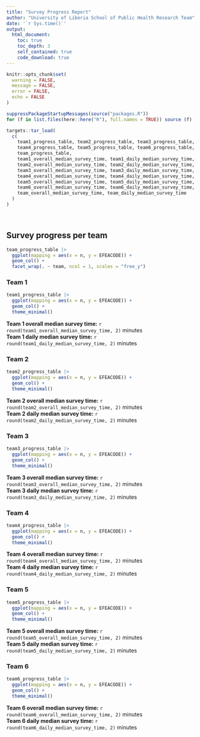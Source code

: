 ```yaml
---
title: "Survey Progress Report"
author: "University of Liberia School of Public Health Research Team" 
date: '`r Sys.time()`'
output: 
  html_document:
    toc: true
    toc_depth: 3
    self_contained: true
    code_download: true
---
```


```r
knitr::opts_chunk$set(
  warning = FALSE,
  message = FALSE,
  error = FALSE,
  echo = FALSE
)

suppressPackageStartupMessages(source("packages.R"))
for (f in list.files(here::here("R"), full.names = TRUE)) source (f)

targets::tar_load(
  c(
    team1_progress_table, team2_progress_table, team3_progress_table,
    team4_progress_table, team5_progress_table, team6_progress_table,
    team_progress_table,
    team1_overall_median_survey_time, team1_daily_median_survey_time,
    team2_overall_median_survey_time, team2_daily_median_survey_time,
    team3_overall_median_survey_time, team3_daily_median_survey_time,
    team4_overall_median_survey_time, team4_daily_median_survey_time,
    team5_overall_median_survey_time, team5_daily_median_survey_time,
    team6_overall_median_survey_time, team6_daily_median_survey_time,
    team_overall_median_survey_time, team_daily_median_survey_time
  )
)
```

<br/>

## Survey progress per team

```r
team_progress_table |>
  ggplot(mapping = aes(x = n, y = EFEACODE)) +
  geom_col() +
  facet_wrap(. ~ team, ncol = 1, scales = "free_y")
```

### Team 1

```r
team1_progress_table |>
  ggplot(mapping = aes(x = n, y = EFEACODE)) +
  geom_col() +
  theme_minimal()
```

**Team 1 overall median survey time:** `r round(team1_overall_median_survey_time, 2)` minutes    
**Team 1 daily median survey time:** `r round(team1_daily_median_survey_time, 2)` minutes

### Team 2

```r
team2_progress_table |>
  ggplot(mapping = aes(x = n, y = EFEACODE)) +
  geom_col() +
  theme_minimal()
```

**Team 2 overall median survey time:** `r round(team2_overall_median_survey_time, 2)` minutes    
**Team 2 daily median survey time:** `r round(team2_daily_median_survey_time, 2)` minutes

### Team 3

```r
team3_progress_table |>
  ggplot(mapping = aes(x = n, y = EFEACODE)) +
  geom_col() +
  theme_minimal()
```

**Team 3 overall median survey time:** `r round(team3_overall_median_survey_time, 2)` minutes    
**Team 3 daily median survey time:** `r round(team3_daily_median_survey_time, 2)` minutes

### Team 4

```r
team4_progress_table |>
  ggplot(mapping = aes(x = n, y = EFEACODE)) +
  geom_col() +
  theme_minimal()
```

**Team 4 overall median survey time:** `r round(team4_overall_median_survey_time, 2)` minutes    
**Team 4 daily median survey time:** `r round(team4_daily_median_survey_time, 2)` minutes

### Team 5

```r
team5_progress_table |>
  ggplot(mapping = aes(x = n, y = EFEACODE)) +
  geom_col() +
  theme_minimal()
```

**Team 5 overall median survey time:** `r round(team5_overall_median_survey_time, 2)` minutes    
**Team 5 daily median survey time:** `r round(team5_daily_median_survey_time, 2)` minutes

### Team 6

```r
team6_progress_table |>
  ggplot(mapping = aes(x = n, y = EFEACODE)) +
  geom_col() +
  theme_minimal()
```

**Team 6 overall median survey time:** `r round(team6_overall_median_survey_time, 2)` minutes    
**Team 6 daily median survey time:** `r round(team6_daily_median_survey_time, 2)` minutes

<br/>
<br/>